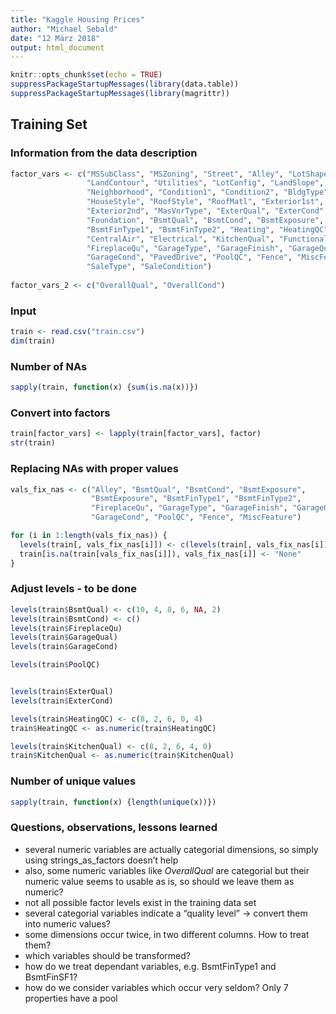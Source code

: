 ---
title: "Kaggle Housing Prices"
author: "Michael Sebald"
date: "12 März 2018"
output: html_document
---

```{r setup, include=FALSE}
knitr::opts_chunk$set(echo = TRUE)
suppressPackageStartupMessages(library(data.table))
suppressPackageStartupMessages(library(magrittr))
```

## Training Set
### Information from the data description
```{r}
factor_vars <- c("MSSubClass", "MSZoning", "Street", "Alley", "LotShape", 
                 "LandContour", "Utilities", "LotConfig", "LandSlope",
                 "Neighborhood", "Condition1", "Condition2", "BldgType",
                 "HouseStyle", "RoofStyle", "RoofMatl", "Exterior1st",
                 "Exterior2nd", "MasVnrType", "ExterQual", "ExterCond", 
                 "Foundation", "BsmtQual", "BsmtCond", "BsmtExposure", 
                 "BsmtFinType1", "BsmtFinType2", "Heating", "HeatingQC",
                 "CentralAir", "Electrical", "KitchenQual", "Functional",
                 "FireplaceQu", "GarageType", "GarageFinish", "GarageQual",
                 "GarageCond", "PavedDrive", "PoolQC", "Fence", "MiscFeature", 
                 "SaleType", "SaleCondition")
                 
factor_vars_2 <- c("OverallQual", "OverallCond")
```

### Input
```{r}
train <- read.csv("train.csv")
dim(train)
```

### Number of NAs 
```{r}
sapply(train, function(x) {sum(is.na(x))})
```

### Convert into factors
```{r}
train[factor_vars] <- lapply(train[factor_vars], factor)
str(train)
```
### Replacing NAs with proper values
```{r}
vals_fix_nas <- c("Alley", "BsmtQual", "BsmtCond", "BsmtExposure", 
                  "BsmtExposure", "BsmtFinType1", "BsmtFinType2",
                  "FireplaceQu", "GarageType", "GarageFinish", "GarageQual",
                  "GarageCond", "PoolQC", "Fence", "MiscFeature")

for (i in 1:length(vals_fix_nas)) {
  levels(train[, vals_fix_nas[i]]) <- c(levels(train[, vals_fix_nas[i]]), "None")
  train[is.na(train[vals_fix_nas[i]]), vals_fix_nas[i]] <- "None"
}
```

### Adjust levels - to be done
```{r}
levels(train$BsmtQual) <- c(10, 4, 8, 6, NA, 2)
levels(train$BsmtCond) <- c()
levels(train$FireplaceQu)
levels(train$GarageQual)
levels(train$GarageCond)

levels(train$PoolQC)


levels(train$ExterQual)
levels(train$ExterCond)

levels(train$HeatingQC) <- c(8, 2, 6, 0, 4)
train$HeatingQC <- as.numeric(train$HeatingQC)

levels(train$KitchenQual) <- c(8, 2, 6, 4, 0)
train$KitchenQual <- as.numeric(train$KitchenQual)
```

### Number of unique values
```{r}
sapply(train, function(x) {length(unique(x))})
```


### Questions, observations, lessons learned

* several numeric variables are actually categorial dimensions, so simply using strings_as_factors doesn't help
* also, some numeric variables like _OverallQual_ are categorial but their numeric value seems to usable as is, so should we leave them as numeric?
* not all possible factor levels exist in the training data set
* several categorial variables indicate a "quality level" -> convert them into numeric values?
* some dimensions occur twice, in two different columns. How to treat them?
* which variables should be transformed?
* how do we treat dependant variables, e.g. BsmtFinType1 and BsmtFinSF1?
* how do we consider variables which occur very seldom? Only 7 properties have a pool

